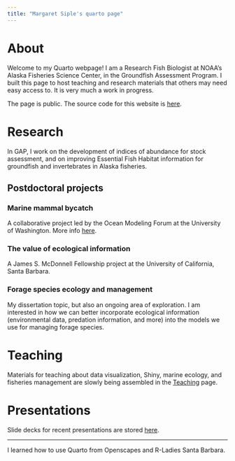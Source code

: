 ```yaml
---
title: "Margaret Siple's quarto page"
---
```


# About

Welcome to my Quarto webpage! I am a Research Fish Biologist at NOAA's Alaska Fisheries Science Center, in the Groundfish Assessment Program. I built this page to host teaching and research materials that others may need easy access to. It is very much a work in progress.

The page is public. The source code for this website is [here](https://github.com/MargaretSiple-NOAA/siple-quarto). 

# Research

In GAP, I work on the development of indices of abundance for stock assessment, and on improving Essential Fish Habitat information for groundfish and invertebrates in Alaska fisheries.

## Postdoctoral projects

### Marine mammal bycatch
A collaborative project led by the Ocean Modeling Forum at the University of Washington. More info [here](current-projects/bycatch.qmd).

### The value of ecological information
A James S. McDonnell Fellowship project at the University of California, Santa Barbara.

### Forage species ecology and management
My dissertation topic, but also an ongoing area of exploration. I am interested in how we can better incorporate ecological information (environmental data, predation information, and more) into the models we use for managing forage species.

# Teaching
Materials for teaching about data visualization, Shiny, marine ecology, and fisheries management are slowly being assembled in the [Teaching](teaching.qmd) page.

# Presentations
Slide decks for recent presentations are stored [here](presentations/index.qmd).



---
I learned how to use Quarto from Openscapes and R-Ladies Santa Barbara.

